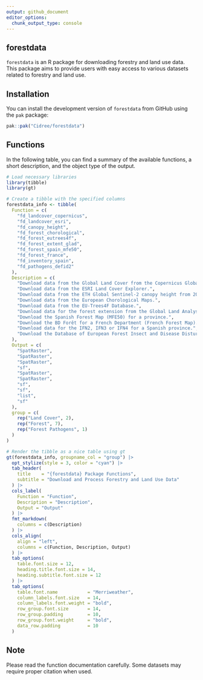 ```yaml
---
output: github_document
editor_options: 
  chunk_output_type: console
---
```


<!-- README.md is generated from README.Rmd. Please edit that file -->

## forestdata

`forestdata` is an R package for downloading forestry and land use data. This package aims to provide users with easy access to various datasets related to forestry and land use.

## Installation

You can install the development version of `forestdata` from GitHub using the `pak` package:

``` r
pak::pak("Cidree/forestdata")
```

## Functions

In the following table, you can find a summary of the available functions, a short description, and the object type of the output.

```r
# Load necessary libraries
library(tibble)
library(gt)

# Create a tibble with the specified columns
forestdata_info <- tibble(
  Function = c(
    "fd_landcover_copernicus", 
    "fd_landcover_esri",
    "fd_canopy_height",
    "fd_forest_chorological",
    "fd_forest_eutrees4f",
    "fd_forest_extent_glad",
    "fd_forest_spain_mfe50",
    "fd_forest_france",
    "fd_inventory_spain",
    "fd_pathogens_defid2"
  ),
  Description = c(
    "Download data from the Global Land Cover from the Copernicus Global Land Service.",
    "Download data from the ESRI Land Cover Explorer.",
    "Download data from the ETH Global Sentinel-2 canopy height from 2020.",
    "Download data from the European Chorological Maps.",
    "Download data from the EU-Trees4F Database.",
    "Download data for the forest extension from the Global Land Analysis & Discovery.",
    "Download the Spanish Forest Map (MFE50) for a province.",
    "Download the BD Forêt for a French Department (French Forest Map).",
    "Download data for the IFN2, IFN3 or IFN4 for a Spanish province.",
    "Download the Database of European Forest Insect and Disease Disturbances (DEFID)."
  ),
  Output = c(
    "SpatRaster", 
    "SpatRaster", 
    "SpatRaster", 
    "sf", 
    "SpatRaster", 
    "SpatRaster", 
    "sf", 
    "sf", 
    "list", 
    "sf"
  ),
  group = c(
    rep("Land Cover", 2),
    rep("Forest", 7),
    rep("Forest Pathogens", 1)
  )
)

# Render the tibble as a nice table using gt
gt(forestdata_info, groupname_col = "group") |>
  opt_stylize(style = 3, color = "cyan") |> 
  tab_header(
    title    = "{forestdata} Package Functions",
    subtitle = "Download and Process Forestry and Land Use Data"
  ) |>
  cols_label(
    Function = "Function",
    Description = "Description",
    Output = "Output"
  ) |>
  fmt_markdown(
    columns = c(Description)
  ) |>
  cols_align(
    align = "left",
    columns = c(Function, Description, Output)
  ) |>
  tab_options(
    table.font.size = 12,
    heading.title.font.size = 14,
    heading.subtitle.font.size = 12
  ) |> 
  tab_options(
    table.font.name           = "Merriweather",
    column_labels.font.size   = 14,
    column_labels.font.weight = "bold",
    row_group.font.size       = 14,
    row_group.padding         = 10,
    row_group.font.weight     = "bold",
    data_row.padding          = 10
  )
```



## Note

Please read the function documentation carefully. Some datasets may require proper citation when used.

